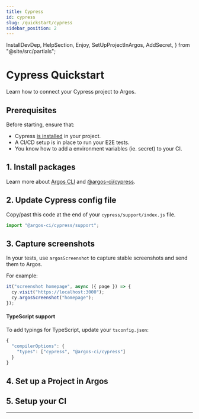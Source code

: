 ```yaml
---
title: Cypress
id: cypress
slug: /quickstart/cypress
sidebar_position: 2
---
```


  InstallDevDep,
  HelpSection,
  Enjoy,
  SetUpProjectInArgos,
  AddSecret,
} from "@site/src/partials";

# Cypress Quickstart

Learn how to connect your Cypress project to Argos.

## Prerequisites

Before starting, ensure that:

- Cypress [is installed](https://docs.cypress.io/guides/getting-started/installing-cypress) in your project.
- A CI/CD setup is in place to run your E2E tests.
- You know how to add a environment variables (ie. secret) to your CI.

## 1. Install packages

<InstallDevDep dependency="@argos-ci/cli @argos-ci/cypress" />

Learn more about [Argos CLI](/argos-cli) and [@argos-ci/cypress](/cypress).

## 2. Update Cypress config file

Copy/past this code at the end of your `cypress/support/index.js` file.

```js cypress/support/index.js
import "@argos-ci/cypress/support";
```

## 3. Capture screenshots

In your tests, use `argosScreenshot` to capture stable screenshots and send them to Argos.

For example:

```js title="cypress/e2e/homepage.cy.js"
it("screenshot homepage", async ({ page }) => {
  cy.visit("https://localhost:3000");
  cy.argosScreenshot("homepage");
});
```

#### TypeScript support

To add typings for TypeScript, update your `tsconfig.json`:

```js
{
  "compilerOptions": {
    "types": ["cypress", "@argos-ci/cypress"]
  }
}
```

## 4. Set up a Project in Argos

<SetUpProjectInArgos />

## 5. Setup your CI

<AddSecret />

<Enjoy />

---

<HelpSection />
